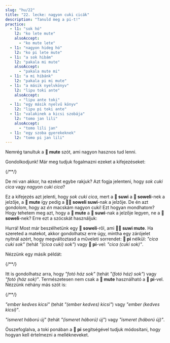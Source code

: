 ```yaml
---
slug: "hu/22"
title: "22. lecke: nagyon cuki cicák"
description: "Tanuld meg a pi-t!"
practice:
  - l1: "sok hó"
    l2: "ko lete mute"
    alsoAccept:
      - "ko mute lete"
  - l1: "nagyon hideg hó"
    l2: "ko pi lete mute"
  - l1: "a sok hibám"
    l2: "pakala mi mute"
    alsoAccept:
      - "pakala mute mi"
  - l1: "a mi hibánk"
    l2: "pakala pi mi mute"
  - l1: "a másik nyelvkönyv"
    l2: "lipu toki ante"
    alsoAccept:
      - "lipu ante toki"
  - l1: "egy másik nyelvű könyv"
    l2: "lipu pi toki ante"
  - l1: "valakinek a kicsi szobája"
    l2: "tomo jan lili"
    alsoAccept:
      - "tomo lili jan"
  - l1: "egy szoba gyerekeknek"
    l2: "tomo pi jan lili"
---
```



Nemrég tanultuk a **󱤼 mute** szót, ami nagyon hasznos tud lenni.

Gondolkodjunk! Már meg tudjuk fogalmazni ezeket a kifejezéseket:

<List>
  {/*<Word sl="pi" m="" />*/}
  <Word sl="soweli suwi" m="cuki cica" />
  <Word sl="soweli mute" m="sok cica" />
  <Word sl="suwi mute" m="nagyon cuki" />
</List>

De mi van akkor, ha ezeket egybe rakjuk? Azt fogja jelenteni, hogy *sok cuki cica* vagy *nagyon cuki cica*?

<List>
  <Word sl="soweli suwi mute" m="sok cuki cica" />
</List>

Ez a kifejezés azt jelenti, hogy *sok cuki cica*, mert a **󱥦 suwi** a **󱥢 soweli**-nek a jelzője, a **󱤼 mute** így pedig a **󱥢󱥦 soweli suwi**-nak a jelzője.
De én azt gondolom, hogy az *én* macskám nagyon cuki! Ezt hogyan mondhatom? Hogy tehetem meg azt, hogy a **󱤼 mute** a **󱥦 suwi**-nak a jelzője legyen, ne a **󱥢 soweli**-nek?
Erre ezt a szócskát használjuk:

<List>
  <Word sl="pi" m="melléknevek csoportosítására használjuk" />
  <Word sl="soweli pi suwi mute" m="nagyon cuki cica" />
</List>

Hurrá! Most már beszélhetünk egy **󱥢 soweli**-ről, ami **󱥦󱤼 suwi mute**.
Ha szereted a matekot, akkor gondolhatsz erre úgy, mintha egy zárójelet nyitnál azért, hogy megváltoztasd a műveleti sorrendet: **󱥍 pi** nélkül: *"cica cuki sok"* (tehát *"(cica cuki) sok"*) vagy **󱥍 pi**-vel: *"cica (cuki sok)"*.

Nézzünk egy másik példát:

<List>
  {/*<Word sl="pi" m="" />*/}
  <Word sl="sitelen tomo" m="egy fotó egy házról" />
  <Word sl="sitelen mute" m="fotók" />
  <Word sl="tomo mute" m="házak" />
  <Word sl="sitelen tomo mute" m="fotók egy házról" />
  <Word sl="sitelen pi tomo mute" m="egy fotó házakról" />
</List>

Itt is gondolhatsz arra, hogy *"fotó ház sok"* (tehát *"(fotó ház) sok"*) vagy *"fotó (ház sok)"*.
Természetesen nem csak a **󱤼 mute** használható a **󱥍 pi**-vel. Nézzünk néhány más szót is:

<List>
  {/*<Word sl="pi" m="" />*/}
  <Word sl="jan pona" m="kedves ember" />
  <Word sl="jan lili" m="kicsi ember, gyerek" />
  <Word sl="pona lili" m="kicsit kedves" />
  <Word sl="jan pona lili" m="egy kicsi kedves ember" />
  <Word sl="jan pi pona lili" m="egy kicsit kedves ember" />
</List>

*"ember kedves kicsi"* (tehát *"(ember kedves) kicsi"*) vagy *"ember (kedves kicsi)"*.

<List>
  <Word sl="sona utala" m="háborúismeret" />
  <Word sl="sona sin" m="új ismeret" />
  <Word sl="utala sin" m="új háború" />
  <Word sl="sona utala sin" m="új háborúismeret. az ismeret új." />
  <Word sl="sona pi utala sin" m="újháború-ismeret. a háború új." />
</List>

*"ismeret háború új"* (tehát *"(ismeret háború) új"*) vagy *"ismeret (háború új)"*.

Összefoglalva, a toki ponában a **󱥍 pi** segítségével tudjuk módosítani, hogy hogyan kell értelmezni a mellékneveket.

<Practice exercises={frontmatter.practice} />
